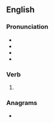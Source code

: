 {{also|bäled}}
==English==

===Pronunciation===
* {{IPA|/beɪld/|lang=en}}
* {{audio|En-us-baled.ogg|Audio (US)|lang=en}}
* {{homophones|bailed|lang=en}}
* {{rhymes|eɪld|lang=en}}

===Verb===
{{head|en|verb form}}

# {{en-past of|bale}}

===Anagrams===
* {{anagrams|en|Balde|Blade|abled|albed|blade|blead}}